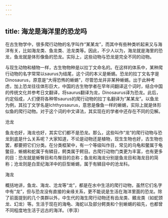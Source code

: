 ```yaml
---
---
---
```

title: 海龙是海洋里的恐龙吗
---




在古生物学中，很多爬行动物的名字叫作“某某龙”，而其中有些种类听起来又与海洋有关，比如海龙类、鱼龙类、沧龙类等。因此，不少人以为，海龙就是海里的恐龙，鱼龙就是体形像鱼的恐龙。实际上，这些动物与恐龙是完全不同的动物。

与现生动物和植物一样，古生物物种是以拉丁文命名的。在这样的体系中，某种爬行动物的名字常常以saurus为结尾，这个词的本义是蜥蜴。恐龙的拉丁文名字是Dinosaurus，原意是“大得恐怖的蜥蜴”，尽管恐龙并非某种蜥蜴。出于此种考虑，加上恐龙往往体形巨大，中国的古生物学者在早年间翻译这个词时，结合中国的传统文化并参考日文翻译，将saurus翻译为龙，Dinosaurus译为恐龙。此后，约定俗成，人们便将各种带saurus的爬行动物的拉丁名翻译为“某某龙”。以鱼龙为例，其拉丁文学名是Ichthyosaurus，意思是像鱼一样的蜥蜴，实际上就是体形似鱼的爬行动物。对于这个词的中文译法，其实现在的学者中还存在不同的见解。

沧龙



鱼龙也好，海龙也好，其实它们都不是恐龙。那么，这些叫作“龙”的爬行动物与恐龙到底是什么关系呢？大家知道，不论是动物还是植物，现生生物也好，古生物也罢，都要把它们分类。在分类框架中，有一个等级叫作目，常见的乌龟和鳖属于龟鳖目，蜥蜴和蛇属于有鳞目，鳄类属于鳄目。古爬行动物门类更为丰富，也有更多的目：恐龙就是蜥臀目和鸟臀目的总称；鱼龙和海龙分别是鱼龙目和海龙目的简称；沧龙则是白垩纪海洋中的巨型蜥蜴，属于有鳞目中的沧龙科。

海龙



概括地讲，鱼龙、海龙、沧龙等“龙”，都是在水中生活的爬行动物，虽然它们名字中有“龙”，但与恐龙没有直接的亲缘关系，更不能说是生活在海洋里面的恐龙。除了前面提到的几个类群以外，中生代的海生爬行动物还有齿龙类、鳍龙类（如蛇颈龙、幻龙）等。生活于现在的海龟、海蛇以及部分鳄类和个别蜥蜴的祖先，也都曾不同程度地生活于远古的海洋。（李淳）